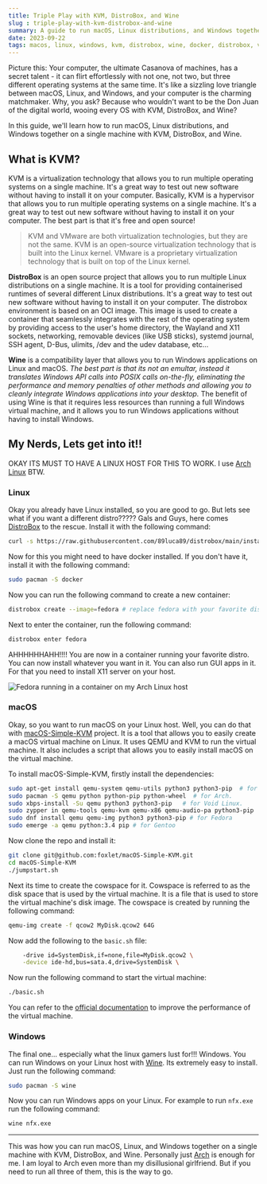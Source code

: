 ```yaml
---
title: Triple Play with KVM, DistroBox, and Wine
slug : triple-play-with-kvm-distrobox-and-wine
summary: A guide to run macOS, Linux distributions, and Windows together on a single machine with KVM, DistroBox, and Wine.
date: 2023-09-22
tags: macos, linux, windows, kvm, distrobox, wine, docker, distrobox, virtualization, virtualbox, qemu, virtual-mac
---
```


Picture this: Your computer, the ultimate Casanova of machines, has a secret talent - it can flirt effortlessly with not one, not two, but three different operating systems at the same time. It's like a sizzling love triangle between macOS, Linux, and Windows, and your computer is the charming matchmaker. Why, you ask? Because who wouldn't want to be the Don Juan of the digital world, wooing every OS with KVM, DistroBox, and Wine?

In this guide, we'll learn how to run macOS, Linux distributions, and Windows together on a single machine with KVM, DistroBox, and Wine. 

## What is KVM?

KVM is a virtualization technology that allows you to run multiple operating systems on a single machine. It's a great way to test out new software without having to install it on your computer. Basically, KVM is a hypervisor that allows you to run multiple operating systems on a single machine. It's a great way to test out new software without having to install it on your computer. The best part is that it's free and open source! 

> KVM and VMware are both virtualization technologies, but they are not the same. KVM is an open-source virtualization technology that is built into the Linux kernel. VMware is a proprietary virtualization technology that is built on top of the Linux kernel. 


**DistroBox** is an open source project that allows you to run multiple Linux distributions on a single machine. It is a tool for providing containerised runtimes of several different Linux distributions. It's a great way to test out new software without having to install it on your computer. The distrobox environment is based on an OCI image. This image is used to create a container that seamlessly integrates with the rest of the operating system by providing access to the user's home directory, the Wayland and X11 sockets, networking, removable devices (like USB sticks), systemd journal, SSH agent, D-Bus, ulimits, /dev and the udev database, etc...

**Wine** is a compatibility layer that allows you to run Windows applications on Linux and macOS. _The best part is that its not an emultar, instead it translates Windows API calls into POSIX calls on-the-fly, eliminating the performance and memory penalties of other methods and allowing you to cleanly integrate Windows applications into your desktop._ The benefit of using Wine is that it requires less resources than running a full Windows virtual machine, and it allows you to run Windows applications without having to install Windows.

## My Nerds, Lets get into it!!

OKAY ITS MUST TO HAVE A LINUX HOST FOR THIS TO WORK. I use [Arch Linux](/posts/the-arch-linux-cult) BTW.

### Linux

Okay you already have Linux installed, so you are good to go. But lets see what if you want a different distro????? Gals and Guys, here comes [DistroBox](https://github.com/89luca89/distrobox) to the rescue. Install it with the following command:

```bash
curl -s https://raw.githubusercontent.com/89luca89/distrobox/main/install | sudo sh -s -- --next
```
Now for this you might need to have docker installed. If you don't have it, install it with the following command:

```bash
sudo pacman -S docker
```

Now you can run the following command to create a new container:

```bash
distrobox create --image=fedora # replace fedora with your favorite distro or the one you want to try
```

Next to enter the container, run the following command:

```bash
distrobox enter fedora
```

AHHHHHHAHH!!!! You are now in a container running your favorite distro. You can now install whatever you want in it. You can also run GUI apps in it. For that you need to install X11 server on your host.

![Fedora running in a container on my Arch Linux host](https://cdn.jabed.dev/distrobox.png)

### macOS

Okay, so you want to run macOS on your Linux host. Well, you can do that with [macOS-Simple-KVM](https://github.com/foxlet/macOS-Simple-KVM) project. It is a tool that allows you to easily create a macOS virtual machine on Linux. It uses QEMU and KVM to run the virtual machine. It also includes a script that allows you to easily install macOS on the virtual machine. 

To install macOS-Simple-KVM, firstly install the dependencies:

```bash
sudo apt-get install qemu-system qemu-utils python3 python3-pip  # for Ubuntu, Debian, Mint, and PopOS.
sudo pacman -S qemu python python-pip python-wheel  # for Arch.
sudo xbps-install -Su qemu python3 python3-pip   # for Void Linux.
sudo zypper in qemu-tools qemu-kvm qemu-x86 qemu-audio-pa python3-pip  # for openSUSE Tumbleweed
sudo dnf install qemu qemu-img python3 python3-pip # for Fedora
sudo emerge -a qemu python:3.4 pip # for Gentoo
```

Now clone the repo and install it:

```bash
git clone git@github.com:foxlet/macOS-Simple-KVM.git
cd macOS-Simple-KVM
./jumpstart.sh
```

Next its time to create the cowspace for it. Cowspace is referred to as the disk space that is used by the virtual machine. It is a file that is used to store the virtual machine's disk image. The cowspace is created by running the following command:

```bash
qemu-img create -f qcow2 MyDisk.qcow2 64G
```

Now add the following to the `basic.sh` file:

```bash
    -drive id=SystemDisk,if=none,file=MyDisk.qcow2 \
    -device ide-hd,bus=sata.4,drive=SystemDisk \
```

Now run the following command to start the virtual machine:

```bash
./basic.sh
```

You can refer to the [official documentation](https://github.com/foxlet/macOS-Simple-KVM/tree/master/docs) to improve the performance of the virtual machine.

### Windows

The final one... especially what the linux gamers lust for!!! Windows. You can run Windows on your Linux host with [Wine](https://www.winehq.org/). 
Its extremely easy to install. Just run the following command:

```bash
sudo pacman -S wine
```

Now you can run Windows apps on your Linux. For example to run `nfx.exe` run the following command:

```bash
wine nfx.exe
```

---

This was how you can run macOS, Linux, and Windows together on a single machine with KVM, DistroBox, and Wine. Personally just [Arch](/posts/the-arch-linux-cult) is enough for me. I am loyal to Arch even more than my disillusional girlfriend. But if you need to run all three of them, this is the way to go.
